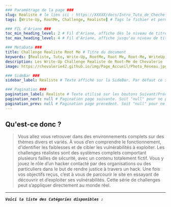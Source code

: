 ---
### Paramétrage de la page ###
slug: Realiste # le lien ici : https://XXXXX/docs/Intro_Tuto_de_Cheche
tags: [Write-Up, RootMe, Challenge, Realiste] # Tags le fichier et permet de grouper par mots clef

### FIL d'Ariane ###
toc_min_heading_level: 2 # Fil d'Ariane, affiche dés le niveau de titre 2. Par Défaut : 2
toc_max_heading_level: 4 # Fil d'Ariane, affiche jusqu'au niveau de titre 4. Par défaut : 3

### MetaData ###
title: Challenge Realiste Root Me # Titre du document
keywords: [Realiste, Tuto, Write-Up, RootMe, Root Me, Root-Me, WriteUp, WU, Chevalerie, Challenge, Chall] # Mots Clef
description: Les Write-Up Challenge Realiste de Root-Me de Chevalerie ! # La description du document
image: https://chevalerie42.github.io/img/Page_Accueil/Photo_Réseau.jpg # Image utilisé par les liens vers cette page. A 1ere vue il faut privilégier les liens externe

### SideBar ###
sidebar_label: Realiste # Texte affiché sur la SideBar. Par défaut ce sera le "title"

### Pagination ###
pagination_label: Realiste # Texte utilisé sur les boutons Suivant/Précédent. Par defaut "Title"
pagination_next: null # Pagination page suivante. Soit "null" pour ne pas en ajotuer. Soit dossier/fichier (Réseau/Intro_Reseau)
pagination_prev: null # Pagination page precedent. Soit "null" pour ne pas en ajotuer. Soit dossier/fichier (Réseau/Intro_Reseau)
---

## Qu'est-ce donc ? 

> Vous allez vous retrouver dans des environnements complets sur des thèmes divers et variés. À vous d’en comprendre le fonctionnement, d’identifier les faiblesses et de cibler les vulnérabilités à exploiter. 
> Les challenges réalistes sont des systèmes complets comportant plusieurs failles de sécurité, avec un contenu totalement fictif. Vous y jouez le rôle d’un hacker contacté par des organisations ou des particuliers dans le but de rendre justice à travers un hack. Une fois vos objectifs reçus, c’est à vous de parcourir le site en essayant de découvrir et d’exploiter ses vulnérabilités. Cette série de challenges peut s’appliquer directement au monde réel.

--- 

**_`Voici la liste des Catégories disponibles :`_**

